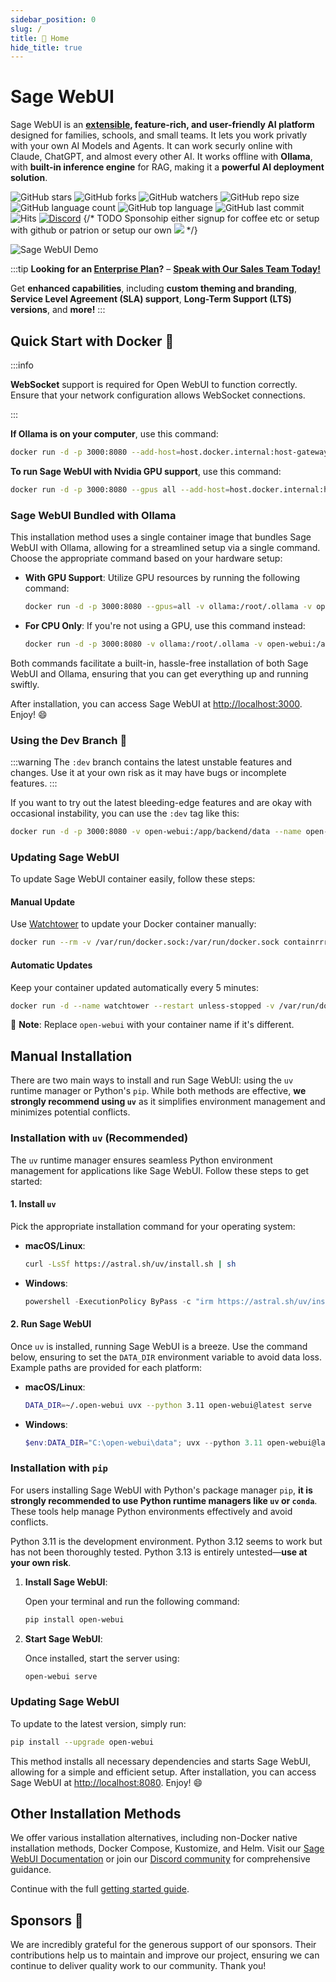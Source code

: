 ```yaml
---
sidebar_position: 0
slug: /
title: 🏡 Home
hide_title: true
---
```



# Sage WebUI


Sage WebUI is an **[extensible](/features/plugin/), feature-rich, and user-friendly AI platform** designed for families, schools, and small teams. It lets you work privatly with your own AI Models and Agents. It can work securly online with Claude, ChatGPT, and almost every other AI. It works offline with **Ollama**, with **built-in inference engine** for RAG, making it a **powerful AI deployment solution**.

![GitHub stars](https://img.shields.io/github/stars/Startr/AI-WEB-openwebui?style=social)
![GitHub forks](https://img.shields.io/github/forks/Startr/AI-WEB-openwebui?style=social)
![GitHub watchers](https://img.shields.io/github/watchers/Startr/AI-WEB-openwebui?style=social)
![GitHub repo size](https://img.shields.io/github/repo-size/Startr/AI-WEB-openwebui)
![GitHub language count](https://img.shields.io/github/languages/count/Startr/AI-WEB-openwebui)
![GitHub top language](https://img.shields.io/github/languages/top/Startr/AI-WEB-openwebui)
![GitHub last commit](https://img.shields.io/github/last-commit/Startr/AI-WEB-openwebui)
![Hits](https://hits.seeyoufarm.com/api/count/incr/badge.svg?url=https%3A%2F%2Fgithub.com%2Follama-webui%2Follama-wbui&count_bg=%2379C83D&title_bg=%23555555&icon=&icon_color=%23E7E7E7&title=hits&edge_flat=false)
[![Discord](https://img.shields.io/badge/Discord-Startr-Sage?logo=discord&logoColor=white)](https://discord.com/channels/1074411230040703046/1074411231030550632)
{/* TODO Sponsohip either signup for coffee etc or setup with github or patrion or setup our own [![](https://img.shields.io/static/v1?label=Sponsor&message=%E2%9D%A4&logo=GitHub&color=%23fe8e86)](https://github.com/sponsors/tjbck) */}

![Sage WebUI Demo](/images/demo.gif)

:::tip
**Looking for an [Enterprise Plan](https://docs.openwebui.com/enterprise)?** – **[Speak with Our Sales Team Today!](mailto:sales@openwebui.com)**

Get **enhanced capabilities**, including **custom theming and branding**, **Service Level Agreement (SLA) support**, **Long-Term Support (LTS) versions**, and **more!**
:::

## Quick Start with Docker 🐳

:::info

**WebSocket** support is required for Open WebUI to function correctly. Ensure that your network configuration allows WebSocket connections.

:::

**If Ollama is on your computer**, use this command:

```bash
docker run -d -p 3000:8080 --add-host=host.docker.internal:host-gateway -v open-webui:/app/backend/data --name open-webui --restart always ghcr.io/Startr/AI-WEB-openwebui:main
```

**To run Sage WebUI with Nvidia GPU support**, use this command:

```bash
docker run -d -p 3000:8080 --gpus all --add-host=host.docker.internal:host-gateway -v open-webui:/app/backend/data --name open-webui --restart always ghcr.io/Startr/AI-WEB-openwebui:cuda
```

### Sage WebUI Bundled with Ollama

This installation method uses a single container image that bundles Sage WebUI with Ollama, allowing for a streamlined setup via a single command. Choose the appropriate command based on your hardware setup:

- **With GPU Support**:
  Utilize GPU resources by running the following command:

  ```bash
  docker run -d -p 3000:8080 --gpus=all -v ollama:/root/.ollama -v open-webui:/app/backend/data --name open-webui --restart always ghcr.io/Startr/AI-WEB-openwebui:ollama
  ```

- **For CPU Only**:
  If you're not using a GPU, use this command instead:

  ```bash
  docker run -d -p 3000:8080 -v ollama:/root/.ollama -v open-webui:/app/backend/data --name open-webui --restart always ghcr.io/Startr/AI-WEB-openwebui:ollama
  ```

Both commands facilitate a built-in, hassle-free installation of both Sage WebUI and Ollama, ensuring that you can get everything up and running swiftly.

After installation, you can access Sage WebUI at [http://localhost:3000](http://localhost:3000). Enjoy! 😄

### Using the Dev Branch 🌙

:::warning
The `:dev` branch contains the latest unstable features and changes. Use it at your own risk as it may have bugs or incomplete features.
:::

If you want to try out the latest bleeding-edge features and are okay with occasional instability, you can use the `:dev` tag like this:

```bash
docker run -d -p 3000:8080 -v open-webui:/app/backend/data --name open-webui --restart always ghcr.io/Startr/AI-WEB-openwebui:dev
```

### Updating Sage WebUI

To update Sage WebUI container easily, follow these steps:

#### Manual Update
Use [Watchtower](https://containrrr.dev/watchtower) to update your Docker container manually:
```bash
docker run --rm -v /var/run/docker.sock:/var/run/docker.sock containrrr/watchtower --run-once open-webui
```

#### Automatic Updates
Keep your container updated automatically every 5 minutes:
```bash
docker run -d --name watchtower --restart unless-stopped -v /var/run/docker.sock:/var/run/docker.sock containrrr/watchtower --interval 300 open-webui
```

🔧 **Note**: Replace `open-webui` with your container name if it's different.

## Manual Installation

There are two main ways to install and run Sage WebUI: using the `uv` runtime manager or Python's `pip`. While both methods are effective, **we strongly recommend using `uv`** as it simplifies environment management and minimizes potential conflicts.

### Installation with `uv` (Recommended)

The `uv` runtime manager ensures seamless Python environment management for applications like Sage WebUI. Follow these steps to get started:

#### 1. Install `uv`

Pick the appropriate installation command for your operating system:

- **macOS/Linux**:  
  ```bash
  curl -LsSf https://astral.sh/uv/install.sh | sh
  ```

- **Windows**:  
  ```powershell
  powershell -ExecutionPolicy ByPass -c "irm https://astral.sh/uv/install.ps1 | iex"
  ```

#### 2. Run Sage WebUI

Once `uv` is installed, running Sage WebUI is a breeze. Use the command below, ensuring to set the `DATA_DIR` environment variable to avoid data loss. Example paths are provided for each platform:

- **macOS/Linux**:  
  ```bash
  DATA_DIR=~/.open-webui uvx --python 3.11 open-webui@latest serve
  ```

- **Windows**:  
  ```powershell
  $env:DATA_DIR="C:\open-webui\data"; uvx --python 3.11 open-webui@latest serve
  ```



### Installation with `pip`

For users installing Sage WebUI with Python's package manager `pip`, **it is strongly recommended to use Python runtime managers like `uv` or `conda`**. These tools help manage Python environments effectively and avoid conflicts. 

Python 3.11 is the development environment. Python 3.12 seems to work but has not been thoroughly tested. Python 3.13 is entirely untested—**use at your own risk**.

1. **Install Sage WebUI**:  

   Open your terminal and run the following command:  
   ```bash
   pip install open-webui
   ```

2. **Start Sage WebUI**:  

   Once installed, start the server using:  
   ```bash
   open-webui serve
   ```

### Updating Sage WebUI

To update to the latest version, simply run:  

```bash
pip install --upgrade open-webui
```

This method installs all necessary dependencies and starts Sage WebUI, allowing for a simple and efficient setup. After installation, you can access Sage WebUI at [http://localhost:8080](http://localhost:8080). Enjoy! 😄

## Other Installation Methods

We offer various installation alternatives, including non-Docker native installation methods, Docker Compose, Kustomize, and Helm. Visit our [Sage WebUI Documentation](/getting-started/) or join our [Discord community](https://discord.gg/5rJgQTnV4s) for comprehensive guidance.

Continue with the full [getting started guide](/getting-started).

## Sponsors 🙌

<TopBanners />

<SponsorList />


We are incredibly grateful for the generous support of our sponsors. Their contributions help us to maintain and improve our project, ensuring we can continue to deliver quality work to our community. Thank you!


